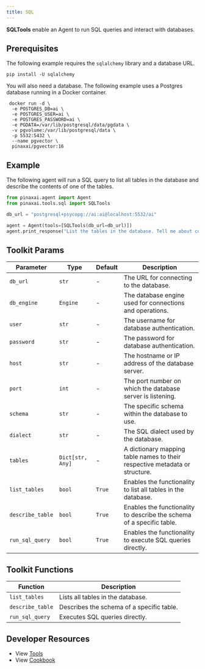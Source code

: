 ```yaml
---
title: SQL
---
```


**SQLTools** enable an Agent to run SQL queries and interact with databases.

## Prerequisites

The following example requires the `sqlalchemy` library and a database URL.

```shell
pip install -U sqlalchemy
```

You will also need a database. The following example uses a Postgres database running in a Docker container.

```shell
 docker run -d \
  -e POSTGRES_DB=ai \
  -e POSTGRES_USER=ai \
  -e POSTGRES_PASSWORD=ai \
  -e PGDATA=/var/lib/postgresql/data/pgdata \
  -v pgvolume:/var/lib/postgresql/data \
  -p 5532:5432 \
  --name pgvector \
  pinaxai/pgvector:16
```

## Example

The following agent will run a SQL query to list all tables in the database and describe the contents of one of the tables.

```python cookbook/tools/sql_tools.py
from pinaxai.agent import Agent
from pinaxai.tools.sql import SQLTools

db_url = "postgresql+psycopg://ai:ai@localhost:5532/ai"

agent = Agent(tools=[SQLTools(db_url=db_url)])
agent.print_response("List the tables in the database. Tell me about contents of one of the tables", markdown=True)
```

## Toolkit Params

| Parameter        | Type             | Default | Description                                                                 |
| ---------------- | ---------------- | ------- | --------------------------------------------------------------------------- |
| `db_url`         | `str`            | -       | The URL for connecting to the database.                                     |
| `db_engine`      | `Engine`         | -       | The database engine used for connections and operations.                    |
| `user`           | `str`            | -       | The username for database authentication.                                   |
| `password`       | `str`            | -       | The password for database authentication.                                   |
| `host`           | `str`            | -       | The hostname or IP address of the database server.                          |
| `port`           | `int`            | -       | The port number on which the database server is listening.                  |
| `schema`         | `str`            | -       | The specific schema within the database to use.                             |
| `dialect`        | `str`            | -       | The SQL dialect used by the database.                                       |
| `tables`         | `Dict[str, Any]` | -       | A dictionary mapping table names to their respective metadata or structure. |
| `list_tables`    | `bool`           | `True`  | Enables the functionality to list all tables in the database.               |
| `describe_table` | `bool`           | `True`  | Enables the functionality to describe the schema of a specific table.       |
| `run_sql_query`  | `bool`           | `True`  | Enables the functionality to execute SQL queries directly.                  |

## Toolkit Functions

| Function         | Description                               |
| ---------------- | ----------------------------------------- |
| `list_tables`    | Lists all tables in the database.         |
| `describe_table` | Describes the schema of a specific table. |
| `run_sql_query`  | Executes SQL queries directly.            |

## Developer Resources

- View [Tools](https://github.com/Pinax-Labs/pinaxai/blob/main/libs/pinaxai/pinaxai/tools/sql.py)
- View [Cookbook](https://github.com/Pinax-Labs/pinaxai/blob/main/cookbook/tools/sql_tools.py)
